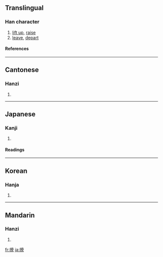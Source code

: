 ==Translingual==
===Han character===
{{Han char|rn=64|rad=手|as=12|sn=15|four=5409<sub>6</sub>|canj=手大金火 (QKCF)}}
# [[lift up]], [[raise]]
# [[leave]], [[depart]]
====References====
{{Han ref|kx=0456.070|dkj=12741|dj=0805.060|hdz=31955.020|uh=64A9|ud=25769|bh=BCBA|bd=48314}}

----
==Cantonese==
===Hanzi===
{{yue-hanzi|jyut=|y=liu1, liu4}}
# {{defn|Cantonese}}

----
==Japanese==
===Kanji===
{{ja-kanji|grade=|rs=手12}}
# {{defn|Japanese}} 
====Readings====
{{ja-readings|on=[[りょう]] (ryō), [[ろう]] (rō)|kun=[[おさめる]] (osameru), [[いどむ]] (idomu)}}

----
==Korean==
===Hanja===
{{ko-hanja|hangeul=료>요|eumhun=|rv=ryo>yo|mr=ryo>yo|y=lyo>yo}}
# {{defn|Korean}}

----
==Mandarin==
===Hanzi===
{{cmn-hanzi|pin=[[liáo]] ([[liao2]])|wg=liao<sup>2</sup>}}
# {{defn|Mandarin}}

[[fr:撩]]
[[ja:撩]]